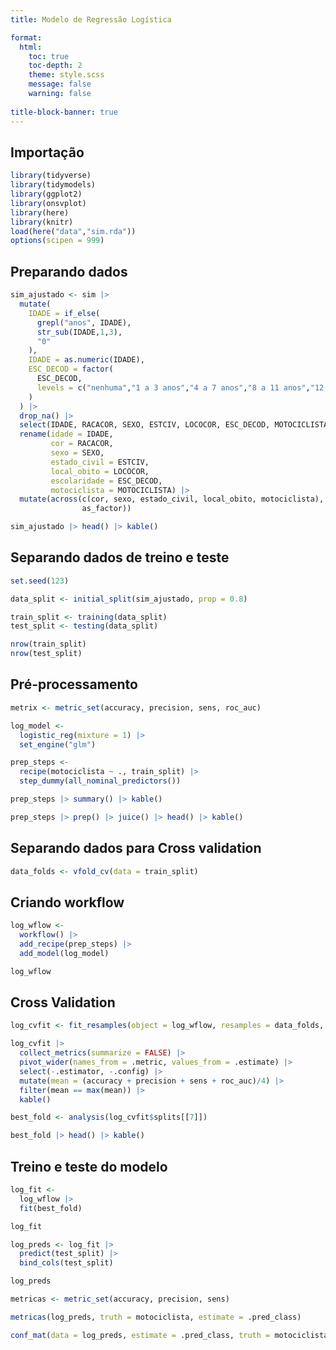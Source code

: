 ```yaml
---
title: Modelo de Regressão Logística

format: 
  html: 
    toc: true
    toc-depth: 2
    theme: style.scss
    message: false
    warning: false
        
title-block-banner: true
---
```


## Importação

```r
library(tidyverse)
library(tidymodels)
library(ggplot2)
library(onsvplot)
library(here)
library(knitr)
load(here("data","sim.rda"))
options(scipen = 999)
```

## Preparando dados

```r
sim_ajustado <- sim |> 
  mutate(
    IDADE = if_else(
      grepl("anos", IDADE),
      str_sub(IDADE,1,3),
      "0"
    ),
    IDADE = as.numeric(IDADE),
    ESC_DECOD = factor(
      ESC_DECOD,
      levels = c("nenhuma","1 a 3 anos","4 a 7 anos","8 a 11 anos","12 a mais")
    )
  ) |> 
  drop_na() |> 
  select(IDADE, RACACOR, SEXO, ESTCIV, LOCOCOR, ESC_DECOD, MOTOCICLISTA) |> 
  rename(idade = IDADE,
         cor = RACACOR,
         sexo = SEXO,
         estado_civil = ESTCIV,
         local_obito = LOCOCOR,
         escolaridade = ESC_DECOD,
         motociclista = MOTOCICLISTA) |> 
  mutate(across(c(cor, sexo, estado_civil, local_obito, motociclista), 
                as_factor))

sim_ajustado |> head() |> kable()
```

## Separando dados de treino e teste

```r
set.seed(123)

data_split <- initial_split(sim_ajustado, prop = 0.8)

train_split <- training(data_split)
test_split <- testing(data_split)

nrow(train_split)
nrow(test_split)
```

## Pré-processamento

```r
metrix <- metric_set(accuracy, precision, sens, roc_auc)

log_model <- 
  logistic_reg(mixture = 1) |> 
  set_engine("glm")

prep_steps <- 
  recipe(motociclista ~ ., train_split) |>
  step_dummy(all_nominal_predictors()) 

prep_steps |> summary() |> kable()

prep_steps |> prep() |> juice() |> head() |> kable()
```

## Separando dados para Cross validation

```r
data_folds <- vfold_cv(data = train_split)
```

## Criando workflow

```r
log_wflow <- 
  workflow() |> 
  add_recipe(prep_steps) |> 
  add_model(log_model)

log_wflow
```

## Cross Validation

```r
log_cvfit <- fit_resamples(object = log_wflow, resamples = data_folds, metrics = metrix)
```

```r
log_cvfit |> 
  collect_metrics(summarize = FALSE) |> 
  pivot_wider(names_from = .metric, values_from = .estimate) |> 
  select(-.estimator, -.config) |> 
  mutate(mean = (accuracy + precision + sens + roc_auc)/4) |> 
  filter(mean == max(mean)) |> 
  kable()
```

```r
best_fold <- analysis(log_cvfit$splits[[7]])

best_fold |> head() |> kable()
```

## Treino e teste do modelo

```r
log_fit <-
  log_wflow |> 
  fit(best_fold)

log_fit
```

```r
log_preds <- log_fit |> 
  predict(test_split) |> 
  bind_cols(test_split)

log_preds
```

```r
metricas <- metric_set(accuracy, precision, sens)

metricas(log_preds, truth = motociclista, estimate = .pred_class)
```

```r
conf_mat(data = log_preds, estimate = .pred_class, truth = motociclista)
```

